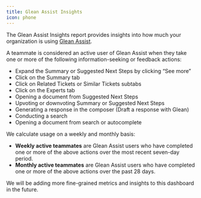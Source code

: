 ```yaml
---
title: Glean Assist Insights
icon: phone
---
```


The Glean Assist Insights report provides insights into how much your organization is using [Glean Assist](https://www.glean.com/product/glean-assist). 

A teammate is considered an active user of Glean Assist when they take one or more of the following information-seeking or feedback actions:

- Expand the Summary or Suggested Next Steps by clicking “See more”
- Click on the Summary tab
- Click on Related Tickets or Similar Tickets subtabs
- Click on the Experts tab
- Opening a document from Suggested Next Steps
- Upvoting or downvoting Summary or Suggested Next Steps
- Generating a response in the composer (Draft a response with Glean)
- Conducting a search
- Opening a document from search or autocomplete

We calculate usage on a weekly and monthly basis:

- **Weekly active teammates** are Glean Assist users who have completed one or more of the above actions over the most recent seven-day period.
- **Monthly active teammates** are Glean Assist users who have completed one or more of the above actions over the past 28 days.

<Info>
We will be adding more fine-grained metrics and insights to this dashboard in the future.
</Info>